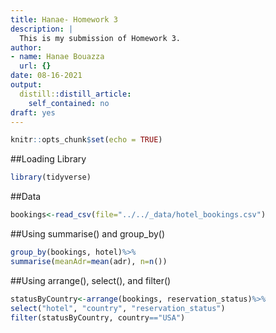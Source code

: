 ```yaml
---
title: Hanae- Homework 3
description: |
  This is my submission of Homework 3.
author:
- name: Hanae Bouazza
  url: {}
date: 08-16-2021
output:
  distill::distill_article:
    self_contained: no
draft: yes
---
```



```r
knitr::opts_chunk$set(echo = TRUE)
```

##Loading Library

```r
library(tidyverse)
```

##Data

```r
bookings<-read_csv(file="../../_data/hotel_bookings.csv")
```

##Using summarise() and group_by()

```r
group_by(bookings, hotel)%>%
summarise(meanAdr=mean(adr), n=n())
```

##Using arrange(), select(), and filter()

```r
statusByCountry<-arrange(bookings, reservation_status)%>%
select("hotel", "country", "reservation_status")
filter(statusByCountry, country=="USA")
```
